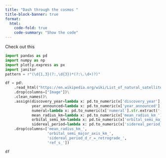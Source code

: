 ```yaml
---
title: "Dash through the cosmos "
title-block-banner: true
format:
  html:
    code-fold: true
    code-summary: "Show the code"
---
```


Check out this  



```python
import pandas as pd
import numpy as np
import plotly.express as px
import janitor
pattern = r"(\d{1,3}(?:,\d{3})*(?:\.\d+)?)"

df = pd\
    .read_html("https://en.wikipedia.org/wiki/List_of_natural_satellites")[-2]\
    .drop(columns=["Image"])\
    .clean_names()\
    .assign(discovery_year=lambda x: pd.to_numeric(x['discovery_year'], errors='coerce'),
            year_announced=lambda x: pd.to_numeric(x['year_announced'], errors='coerce'),
            numeral=lambda x: pd.to_numeric(x['numeral'].str.extract('(\\d+)', expand=False), errors='coerce'),
            mean_radius_km=lambda x: pd.to_numeric(x['mean_radius_km_'].str.extract(pattern, expand=False).str.replace(',', ''), errors='coerce'),
            orbital_semi_km=lambda x: pd.to_numeric(x['orbital_semi_major_axis_km_'].str.extract(pattern, expand=False).str.replace(',', ''), errors='coerce'),
            sidereal_period=lambda x: pd.to_numeric(x['sidereal_period_d_r_=_retrograde_'].str.extract(pattern, expand=False).str.replace(',', ''), errors='coerce'))\
    .drop(columns=['mean_radius_km_', 
                   'orbital_semi_major_axis_km_', 
                   'sidereal_period_d_r_=_retrograde_',
                   'ref_s_'])

```

```python
df
```

